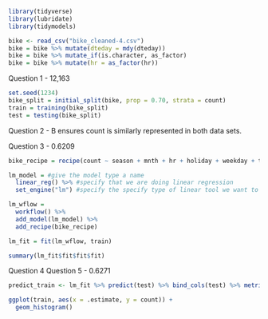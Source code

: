 ```{r}
library(tidyverse)
library(lubridate)
library(tidymodels)

bike <- read_csv("bike_cleaned-4.csv")
bike = bike %>% mutate(dteday = mdy(dteday))
bike = bike %>% mutate_if(is.character, as_factor)
bike = bike %>% mutate(hr = as_factor(hr))

```

Question 1 - 12,163

```{r}
set.seed(1234)
bike_split = initial_split(bike, prop = 0.70, strata = count)
train = training(bike_split)
test = testing(bike_split)
```

Question 2 - B ensures count is similarly represented in both data sets.

Question 3 - 0.6209

```{r}
bike_recipe = recipe(count ~ season + mnth + hr + holiday + weekday + temp + weathersit, train)

lm_model = #give the model type a name 
  linear_reg() %>% #specify that we are doing linear regression
  set_engine("lm") #specify the specify type of linear tool we want to use 

lm_wflow = 
  workflow() %>% 
  add_model(lm_model) %>% 
  add_recipe(bike_recipe)

lm_fit = fit(lm_wflow, train)

summary(lm_fit$fit$fit$fit)
```

Question 4
Question 5 - 0.6271 

```{r}
predict_train <- lm_fit %>% predict(test) %>% bind_cols(test) %>% metrics(truth = count, estimate = .pred)

ggplot(train, aes(x = .estimate, y = count)) +
  geom_histogram()

```


